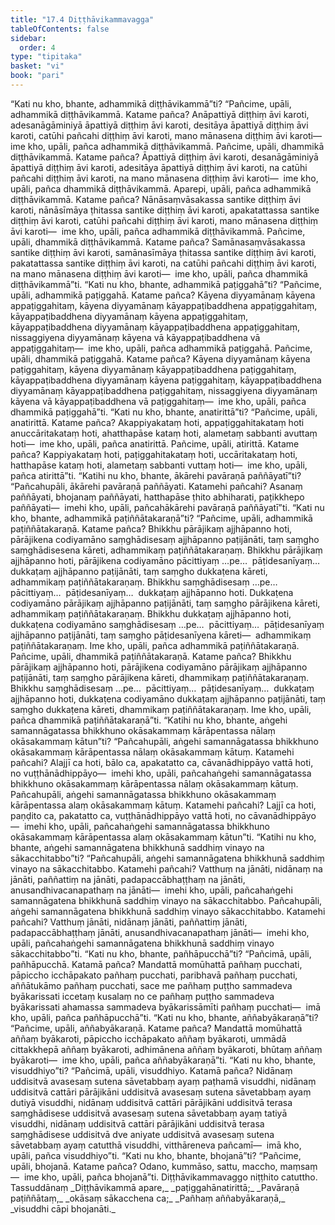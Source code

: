 ```yaml
---
title: "17.4 Diṭṭhāvikammavagga"
tableOfContents: false
sidebar:
  order: 4
type: "tipitaka"
basket: "vi"
book: "pari"
---
```



<DynamicBreadcrumb />

<Division number="425" book="pari" e="ch" v="5" p="324">

<Paragraph number="1992" book="pari">
“Kati nu kho, bhante, adhammikā diṭṭhāvikammā”ti?
</Paragraph>

<Paragraph number="1993" book="pari">
“Pañcime, upāli, adhammikā diṭṭhāvikammā. Katame pañca? Anāpattiyā diṭṭhiṃ āvi karoti, adesanāgāminiyā āpattiyā diṭṭhiṃ āvi karoti, desitāya āpattiyā diṭṭhiṃ āvi karoti, catūhi pañcahi diṭṭhiṃ āvi karoti, mano mānasena diṭṭhiṃ āvi karoti—  ime kho, upāli, pañca adhammikā diṭṭhāvikammā.
</Paragraph>

<Paragraph number="1994" book="pari">
Pañcime, upāli, dhammikā diṭṭhāvikammā. Katame pañca? Āpattiyā diṭṭhiṃ āvi karoti, desanāgāminiyā āpattiyā diṭṭhiṃ āvi karoti, adesitāya āpattiyā diṭṭhiṃ āvi karoti, na catūhi pañcahi diṭṭhiṃ āvi karoti, na mano mānasena diṭṭhiṃ āvi karoti—  ime kho, upāli, pañca dhammikā diṭṭhāvikammā.
</Paragraph>

<Paragraph number="1995" book="pari">
Aparepi, upāli, pañca adhammikā diṭṭhāvikammā. Katame pañca? Nānāsaṃvāsakassa santike diṭṭhiṃ āvi karoti, nānāsīmāya ṭhitassa santike diṭṭhiṃ āvi karoti, apakatattassa santike diṭṭhiṃ āvi karoti, catūhi pañcahi diṭṭhiṃ āvi karoti, mano mānasena diṭṭhiṃ āvi karoti—  ime kho, upāli, pañca adhammikā diṭṭhāvikammā.
</Paragraph>

<Paragraph number="1996" book="pari">
Pañcime, upāli, dhammikā diṭṭhāvikammā. Katame pañca? Samānasaṃvāsakassa santike diṭṭhiṃ āvi karoti, samānasīmāya ṭhitassa santike diṭṭhiṃ āvi karoti, pakatattassa santike diṭṭhiṃ āvi karoti, na catūhi pañcahi diṭṭhiṃ āvi karoti, na mano mānasena diṭṭhiṃ āvi karoti—  ime kho, upāli, pañca dhammikā diṭṭhāvikammā”ti.
</Paragraph>

</Division>
<Division number="426" book="pari" e="ch" v="5" p="325">

<Paragraph number="1997" book="pari">
“Kati nu kho, bhante, adhammikā paṭiggahā”ti?
</Paragraph>

<Paragraph number="1998" book="pari">
“Pañcime, upāli, adhammikā paṭiggahā. Katame pañca? Kāyena diyyamānaṃ kāyena appaṭiggahitaṃ, kāyena diyyamānaṃ kāyappaṭibaddhena appaṭiggahitaṃ, kāyappaṭibaddhena diyyamānaṃ kāyena appaṭiggahitaṃ, kāyappaṭibaddhena diyyamānaṃ kāyappaṭibaddhena appaṭiggahitaṃ, nissaggiyena diyyamānaṃ kāyena vā kāyappaṭibaddhena vā appaṭiggahitaṃ—  ime kho, upāli, pañca adhammikā paṭiggahā.
</Paragraph>

<Paragraph number="1999" book="pari">
Pañcime, upāli, dhammikā paṭiggahā. Katame pañca? Kāyena diyyamānaṃ kāyena paṭiggahitaṃ, kāyena diyyamānaṃ kāyappaṭibaddhena paṭiggahitaṃ, kāyappaṭibaddhena diyyamānaṃ kāyena paṭiggahitaṃ, kāyappaṭibaddhena diyyamānaṃ kāyappaṭibaddhena paṭiggahitaṃ, nissaggiyena diyyamānaṃ kāyena vā kāyappaṭibaddhena vā paṭiggahitaṃ—  ime kho, upāli, pañca dhammikā paṭiggahā”ti.
</Paragraph>

</Division>
<Division number="427" book="pari" e="ch" v="5" p="325">

<Paragraph number="2000" book="pari">
“Kati nu kho, bhante, anatirittā”ti?
</Paragraph>

<Paragraph number="2001" book="pari">
“Pañcime, upāli, anatirittā. Katame pañca? Akappiyakataṃ hoti, appaṭiggahitakataṃ hoti anuccāritakataṃ hoti, ahatthapāse kataṃ hoti, alametaṃ sabbanti avuttaṃ hoti—  ime kho, upāli, pañca anatirittā.
</Paragraph>

<Paragraph number="2002" book="pari">
Pañcime, upāli, atirittā. Katame pañca? Kappiyakataṃ hoti, paṭiggahitakataṃ hoti, uccāritakataṃ hoti, hatthapāse kataṃ hoti, alametaṃ sabbanti vuttaṃ hoti—  ime kho, upāli, pañca atirittā”ti.
</Paragraph>

</Division>
<Division number="428" book="pari" e="ch" v="5" p="326">

<Paragraph number="2003" book="pari">
“Katihi nu kho, bhante, ākārehi pavāraṇā paññāyatī”ti?
</Paragraph>

<Paragraph number="2004" book="pari">
“Pañcahupāli, ākārehi pavāraṇā paññāyati. Katamehi pañcahi? Asanaṃ paññāyati, bhojanaṃ paññāyati, hatthapāse ṭhito abhiharati, paṭikkhepo paññāyati—  imehi kho, upāli, pañcahākārehi pavāraṇā paññāyatī”ti.
</Paragraph>

</Division>
<Division number="429" book="pari" e="ch" v="5" p="326">

<Paragraph number="2005" book="pari">
“Kati nu kho, bhante, adhammikā paṭiññātakaraṇā”ti?
</Paragraph>

<Paragraph number="2006" book="pari">
“Pañcime, upāli, adhammikā paṭiññātakaraṇā. Katame pañca? Bhikkhu pārājikaṃ ajjhāpanno hoti, pārājikena codiyamāno saṃghādisesaṃ ajjhāpanno paṭijānāti, taṃ saṃgho saṃghādisesena kāreti, adhammikaṃ paṭiññātakaraṇaṃ. Bhikkhu pārājikaṃ ajjhāpanno hoti, pārājikena codiyamāno pācittiyaṃ …pe…  pāṭidesanīyaṃ…  dukkaṭaṃ ajjhāpanno paṭijānāti, taṃ saṃgho dukkaṭena kāreti, adhammikaṃ paṭiññātakaraṇaṃ. Bhikkhu saṃghādisesaṃ …pe…  pācittiyaṃ…  pāṭidesanīyaṃ…  dukkaṭaṃ ajjhāpanno hoti. Dukkaṭena codiyamāno pārājikaṃ ajjhāpanno paṭijānāti, taṃ saṃgho pārājikena kāreti, adhammikaṃ paṭiññātakaraṇaṃ. Bhikkhu dukkaṭaṃ ajjhāpanno hoti, dukkaṭena codiyamāno saṃghādisesaṃ …pe…  pācittiyaṃ…  pāṭidesanīyaṃ ajjhāpanno paṭijānāti, taṃ saṃgho pāṭidesanīyena kāreti—  adhammikaṃ paṭiññātakaraṇaṃ. Ime kho, upāli, pañca adhammikā paṭiññātakaraṇā.
</Paragraph>

<Paragraph number="2007" book="pari">
Pañcime, upāli, dhammikā paṭiññātakaraṇā. Katame pañca? Bhikkhu pārājikaṃ ajjhāpanno hoti, pārājikena codiyamāno pārājikaṃ ajjhāpanno paṭijānāti, taṃ saṃgho pārājikena kāreti, dhammikaṃ paṭiññātakaraṇaṃ. Bhikkhu saṃghādisesaṃ …pe…  pācittiyaṃ…  pāṭidesanīyaṃ…  dukkaṭaṃ ajjhāpanno hoti, dukkaṭena codiyamāno dukkaṭaṃ ajjhāpanno paṭijānāti, taṃ saṃgho dukkaṭena kāreti, dhammikaṃ paṭiññātakaraṇaṃ. Ime kho, upāli, pañca dhammikā paṭiññātakaraṇā”ti.
</Paragraph>

</Division>
<Division number="430" book="pari" e="ch" v="5" p="326">

<Paragraph number="2008" book="pari">
“Katihi nu kho, bhante, aṅgehi samannāgatassa bhikkhuno okāsakammaṃ kārāpentassa nālaṃ okāsakammaṃ kātun”ti?
</Paragraph>

<Paragraph number="2009" book="pari">
“Pañcahupāli, aṅgehi samannāgatassa bhikkhuno okāsakammaṃ kārāpentassa nālaṃ okāsakammaṃ kātuṃ. Katamehi pañcahi? Alajjī ca hoti, bālo ca, apakatatto ca, cāvanādhippāyo vattā hoti, no vuṭṭhānādhippāyo—  imehi kho, upāli, pañcahaṅgehi samannāgatassa bhikkhuno okāsakammaṃ kārāpentassa nālaṃ okāsakammaṃ kātuṃ.
</Paragraph>

<Paragraph number="2010" book="pari">
Pañcahupāli, aṅgehi samannāgatassa bhikkhuno okāsakammaṃ kārāpentassa alaṃ okāsakammaṃ kātuṃ. Katamehi pañcahi? Lajjī ca hoti, paṇḍito ca, pakatatto ca, vuṭṭhānādhippāyo vattā hoti, no cāvanādhippāyo—  imehi kho, upāli, pañcahaṅgehi samannāgatassa bhikkhuno okāsakammaṃ kārāpentassa alaṃ okāsakammaṃ kātun”ti.
</Paragraph>

</Division>
<Division number="431" book="pari" e="ch" v="5" p="327">

<Paragraph number="2011" book="pari">
“Katihi nu kho, bhante, aṅgehi samannāgatena bhikkhunā saddhiṃ vinayo na sākacchitabbo”ti?
</Paragraph>

<Paragraph number="2012" book="pari">
“Pañcahupāli, aṅgehi samannāgatena bhikkhunā saddhiṃ vinayo na sākacchitabbo. Katamehi pañcahi? Vatthuṃ na jānāti, nidānaṃ na jānāti, paññattiṃ na jānāti, padapaccābhaṭṭhaṃ na jānāti, anusandhivacanapathaṃ na jānāti—  imehi kho, upāli, pañcahaṅgehi samannāgatena bhikkhunā saddhiṃ vinayo na sākacchitabbo.
</Paragraph>

<Paragraph number="2013" book="pari">
Pañcahupāli, aṅgehi samannāgatena bhikkhunā saddhiṃ vinayo sākacchitabbo. Katamehi pañcahi? Vatthuṃ jānāti, nidānaṃ jānāti, paññattiṃ jānāti, padapaccābhaṭṭhaṃ jānāti, anusandhivacanapathaṃ jānāti—  imehi kho, upāli, pañcahaṅgehi samannāgatena bhikkhunā saddhiṃ vinayo sākacchitabbo”ti.
</Paragraph>

</Division>
<Division number="432" book="pari" e="ch" v="5" p="327">

<Paragraph number="2014" book="pari">
“Kati nu kho, bhante, pañhāpucchā”ti?
</Paragraph>

<Paragraph number="2015" book="pari">
“Pañcimā, upāli, pañhāpucchā. Katamā pañca? Mandattā momūhattā pañhaṃ pucchati, pāpiccho icchāpakato pañhaṃ pucchati, paribhavā pañhaṃ pucchati, aññātukāmo pañhaṃ pucchati, sace me pañhaṃ puṭṭho sammadeva byākarissati iccetaṃ kusalaṃ no ce pañhaṃ puṭṭho sammadeva byākarissati ahamassa sammadeva byākarissāmīti pañhaṃ pucchati—  imā kho, upāli, pañca pañhāpucchā”ti.
</Paragraph>

</Division>
<Division number="433" book="pari" e="ch" v="5" p="327">

<Paragraph number="2016" book="pari">
“Kati nu kho, bhante, aññabyākaraṇā”ti?
</Paragraph>

<Paragraph number="2017" book="pari">
“Pañcime, upāli, aññabyākaraṇā. Katame pañca? Mandattā momūhattā aññaṃ byākaroti, pāpiccho icchāpakato aññaṃ byākaroti, ummādā cittakkhepā aññaṃ byākaroti, adhimānena aññaṃ byākaroti, bhūtaṃ aññaṃ byākaroti—  ime kho, upāli, pañca aññabyākaraṇā”ti.
</Paragraph>

</Division>
<Division number="434" book="pari" e="ch" v="5" p="328">

<Paragraph number="2018" book="pari">
“Kati nu kho, bhante, visuddhiyo”ti?
</Paragraph>

<Paragraph number="2019" book="pari">
“Pañcimā, upāli, visuddhiyo. Katamā pañca? Nidānaṃ uddisitvā avasesaṃ sutena sāvetabbaṃ ayaṃ paṭhamā visuddhi, nidānaṃ uddisitvā cattāri pārājikāni uddisitvā avasesaṃ sutena sāvetabbaṃ ayaṃ dutiyā visuddhi, nidānaṃ uddisitvā cattāri pārājikāni uddisitvā terasa saṃghādisese uddisitvā avasesaṃ sutena sāvetabbaṃ ayaṃ tatiyā visuddhi, nidānaṃ uddisitvā cattāri pārājikāni uddisitvā terasa saṃghādisese uddisitvā dve aniyate uddisitvā avasesaṃ sutena sāvetabbaṃ ayaṃ catutthā visuddhi, vitthāreneva pañcamī—  imā kho, upāli, pañca visuddhiyo”ti.
</Paragraph>

</Division>
<Division number="435" book="pari" e="ch" v="5" p="328">

<Paragraph number="2020" book="pari">
“Kati nu kho, bhante, bhojanā”ti?
</Paragraph>

<Paragraph number="2021" book="pari">
“Pañcime, upāli, bhojanā. Katame pañca? Odano, kummāso, sattu, maccho, maṃsaṃ—  ime kho, upāli, pañca bhojanā”ti.

</Paragraph>
</Division>

<Paragraph number="2022" type="center" book="pari">
Diṭṭhāvikammavaggo niṭṭhito catuttho.



</Paragraph>

<Paragraph number="2023" type="center" book="pari">
Tassuddānaṃ


</Paragraph>

<Paragraph number="2024" type="verses" book="pari">
_Diṭṭhāvikammā apare,_  
_paṭiggahānatirittā;_  
_Pavāraṇā paṭiññātaṃ,_  
_okāsaṃ sākacchena ca;_  
_Pañhaṃ aññabyākaraṇā,_  
_visuddhi cāpi bhojanāti._
</Paragraph>